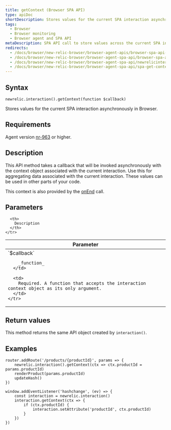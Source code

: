 ```yaml
---
title: getContext (Browser SPA API)
type: apiDoc
shortDescription: Stores values for the current SPA interaction asynchronously in Browser.
tags:
  - Browser
  - Browser monitoring
  - Browser agent and SPA API
metaDescription: SPA API call to store values across the current SPA interaction asynchronously in browser monitoring.
redirects:
  - /docs/browser/new-relic-browser/browser-agent-apis/browser-spa-api-newrelicinteractiongetcontext
  - /docs/browser/new-relic-browser/browser-agent-spa-api/browser-spa-api-newrelicinteractiongetcontext
  - /docs/browser/new-relic-browser/browser-agent-spa-api/newrelicinteractiongetcontext-browser-spa-agent-api
  - /docs/browser/new-relic-browser/browser-agent-spa-api/spa-get-context
---
```


## Syntax

```
newrelic.interaction().getContext(function $callback)
```

Stores values for the current SPA interaction asynchronously in Browser.

## Requirements

Agent version [nr-963](https://docs.newrelic.com/docs/release-notes/new-relic-browser-release-notes/browser-agent-release-notes) or higher.

## Description

This API method takes a callback that will be invoked asynchronously with the context object associated with the current interaction. Use this for aggregating data associated with the current interaction. These values can be used in other parts of your code.

This context is also provided by the [onEnd](/docs/browser/new-relic-browser/browser-agent-spa-api/spa-on-end) call.

## Parameters

<table>
  <thead>
    <tr>
      <th width="25%">
        Parameter
      </th>

      <th>
        Description
      </th>
    </tr>
  </thead>

  <tbody>
    <tr>
      <td>
        `$callback`

        _function_
      </td>

      <td>
        Required. A function that accepts the interaction context object as its only argument.
      </td>
    </tr>
  </tbody>
</table>

## Return values

This method returns the same API object created by `interaction()`.

## Examples

```
router.addRoute('/products/{productId}', params => {
    newrelic.interaction().getContext(ctx => ctx.productId = params.productId)
    renderProduct(params.productId)
    updateHash()
})

window.addEventListener('hashchange', (ev) => {
    const interaction = newrelic.interaction()
    interaction.getContext(ctx => {
        if (ctx.productId) {
            interaction.setAttribute('productId', ctx.productId)
        }
    })
})
```
